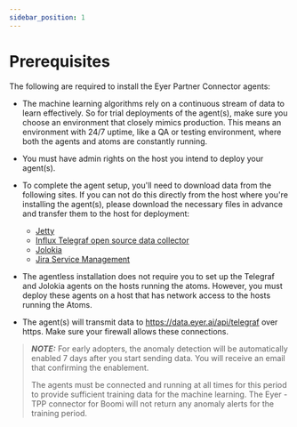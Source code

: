 ```yaml
---
sidebar_position: 1
---
```


# Prerequisites

The following are required to install the Eyer Partner Connector agents:
- The machine learning algorithms rely on a continuous stream of data to learn effectively. So for trial deployments of the agent(s), make sure you choose an environment that closely mimics production. This means an environment with 24/7 uptime, like a QA or testing environment, where both the agents and atoms are constantly running. 

- You must have admin rights on the host you intend to deploy your agent(s).

- To complete the agent setup, you'll need to download data from the following sites. If you can not do this directly from the host where you're installing the agent(s), please download the necessary files in advance and transfer them to the host for deployment:
    * [Jetty](https://eclipse.dev/jetty/download.php)
    * [Influx Telegraf open source data collector](https://www.influxdata.com/downloads/)
    * [Jolokia](https://jolokia.org/download.html)
    * [Jira Service Management](https://customer.support.eyer.ai/servicedesk/customer/portals) 

- The agentless installation does not require you to set up the Telegraf and Jolokia agents on the hosts running the atoms. However, you must deploy these agents on a host that has network access to the hosts running the Atoms.

- The agent(s) will transmit data to https://data.eyer.ai/api/telegraf over https. Make sure your firewall allows these connections.


> **_NOTE:_** For early adopters, the anomaly detection will be automatically enabled 7 days after you start sending data. You will receive an email that confirming the enablement. 
> 
> The agents must be connected and running at all times for this period to provide sufficient training data for the machine learning. The Eyer - TPP connector for Boomi will not return any anomaly alerts for the training period.